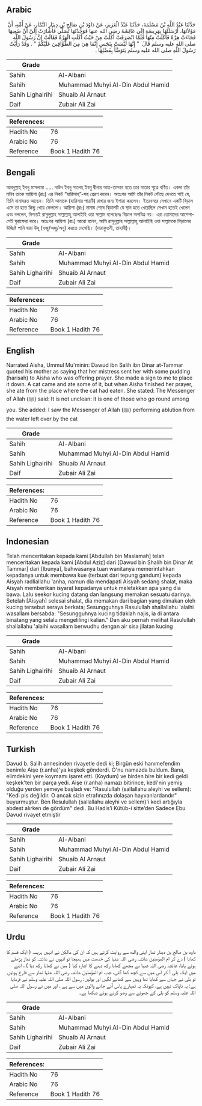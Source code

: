 ## Arabic


<div dir="rtl" lang="ar" style={{fontSize:'larger',backgroundColor:'#f8f9fa',padding:20}}>
حَدَّثَنَا عَبْدُ اللَّهِ بْنُ مَسْلَمَةَ، حَدَّثَنَا عَبْدُ الْعَزِيزِ، عَنْ دَاوُدَ بْنِ صَالِحِ بْنِ دِينَارٍ التَّمَّارِ، عَنْ أُمِّهِ، أَنَّ مَوْلاَتَهَا، أَرْسَلَتْهَا بِهَرِيسَةٍ إِلَى عَائِشَةَ رضى الله عنها فَوَجَدْتُهَا تُصَلِّي فَأَشَارَتْ إِلَىَّ أَنْ ضَعِيهَا فَجَاءَتْ هِرَّةٌ فَأَكَلَتْ مِنْهَا فَلَمَّا انْصَرَفَتْ أَكَلَتْ مِنْ حَيْثُ أَكَلَتِ الْهِرَّةُ فَقَالَتْ إِنَّ رَسُولَ اللَّهِ صلى الله عليه وسلم قَالَ ‏ "‏ إِنَّهَا لَيْسَتْ بِنَجَسٍ إِنَّمَا هِيَ مِنَ الطَّوَّافِينَ عَلَيْكُمْ ‏"‏ ‏.‏ وَقَدْ رَأَيْتُ رَسُولَ اللَّهِ صلى الله عليه وسلم يَتَوَضَّأُ بِفَضْلِهَا ‏.‏
</div>
<div style={{backgroundColor:'#f8f9fa',padding:20, marginBottom: 10}}><table> <thead> <tr> <th>Grade</th> <th></th> </tr> </thead> <tbody> <tr><td>Sahih</td><td>Al-Albani</td></tr><tr><td>Sahih</td><td>Muhammad Muhyi Al-Din Abdul Hamid</td></tr><tr><td>Sahih Lighairihi</td><td>Shuaib Al Arnaut</td></tr><tr><td>Daif</td><td>Zubair Ali Zai</td></tr></tbody></table><table> <thead> <tr> <th>References:</th> <th></th> </tr> </thead> <tbody><tr><td>Hadith No</td><td>76</td></tr><tr><td>Arabic No</td><td>76</td></tr><tr><td>Reference</td><td>Book 1 Hadith 76</td></tr></tbody></table></div>

## Bengali


<div dir="ltr" lang="bn" style={{fontSize:'larger',backgroundColor:'#f8f9fa',padding:20}}>
আবদুল্লাহ্ ইবনু মাসলামা ..... দাউদ ইবনু সালেহ্ ইবনু দ্বীনার আত-তাম্মার হতে তার মাতার সূত্রে বর্ণিত। একদা তাঁর মনিব তাকে আয়িশা (রাঃ) এর নিকট “হারিসাহ্”-সহ প্রেরণ করেন। অতঃপর আমি তাঁর নিকট পৌছে দেখতে পাই যে, তিনি নামাযরত আছেন। তিনি আমাকে (হারিসার পাত্রটি) রাখার জন্য ইশারা করলেন। ইত্যবসরে সেখানে একটি বিড়াল এসে তা হতে কিছু খেয়ে ফেললো। আয়িশা (রাঃ) নামায শেষে বিড়ালটি যে স্থান হতে খেয়েছিল সেখান হতেই খেলেন এবং বললেন, নিশ্চয়ই রাসুলুল্লাহ সাল্লাল্লাহু আলাইহি ওয়া সাল্লাম বলেছেনঃ বিড়াল অপবিত্র নয়। এরা তোমাদের আশেপাশেই ঘুরাফেরা করে। অতঃপর আয়িশা (রাঃ) আরো বলেন, আমি রাসুলুল্লাহ সাল্লাল্লাহু আলাইহি ওয়া সাল্লামকে বিড়ালের উচ্ছিষ্ট পানি দ্বারা উযূ (ওজু/অজু/অযু) করতে দেখেছি। (দারাকুতনী, তাহাবী)।
</div>
<div style={{backgroundColor:'#f8f9fa',padding:20, marginBottom: 10}}><table> <thead> <tr> <th>Grade</th> <th></th> </tr> </thead> <tbody> <tr><td>Sahih</td><td>Al-Albani</td></tr><tr><td>Sahih</td><td>Muhammad Muhyi Al-Din Abdul Hamid</td></tr><tr><td>Sahih Lighairihi</td><td>Shuaib Al Arnaut</td></tr><tr><td>Daif</td><td>Zubair Ali Zai</td></tr></tbody></table><table> <thead> <tr> <th>References:</th> <th></th> </tr> </thead> <tbody><tr><td>Hadith No</td><td>76</td></tr><tr><td>Arabic No</td><td>76</td></tr><tr><td>Reference</td><td>Book 1 Hadith 76</td></tr></tbody></table></div>

## English


<div dir="ltr" lang="en" style={{fontSize:'larger',backgroundColor:'#f8f9fa',padding:20}}>
Narrated Aisha, Ummul Mu'minin: Dawud ibn Salih ibn Dinar at-Tammar quoted his mother as saying that her mistress sent her with some pudding (harisah) to Aisha who was offering prayer. She made a sign to me to place it down. A cat came and ate some of it, but when Aisha finished her prayer, she ate from the place where the cat had eaten. She stated: The Messenger of Allah (ﷺ) said: It is not unclean: it is one of those who go round among you. She added: I saw the Messenger of Allah (ﷺ) performing ablution from the water left over by the cat
</div>
<div style={{backgroundColor:'#f8f9fa',padding:20, marginBottom: 10}}><table> <thead> <tr> <th>Grade</th> <th></th> </tr> </thead> <tbody> <tr><td>Sahih</td><td>Al-Albani</td></tr><tr><td>Sahih</td><td>Muhammad Muhyi Al-Din Abdul Hamid</td></tr><tr><td>Sahih Lighairihi</td><td>Shuaib Al Arnaut</td></tr><tr><td>Daif</td><td>Zubair Ali Zai</td></tr></tbody></table><table> <thead> <tr> <th>References:</th> <th></th> </tr> </thead> <tbody><tr><td>Hadith No</td><td>76</td></tr><tr><td>Arabic No</td><td>76</td></tr><tr><td>Reference</td><td>Book 1 Hadith 76</td></tr></tbody></table></div>

## Indonesian


<div dir="ltr" lang="id" style={{fontSize:'larger',backgroundColor:'#f8f9fa',padding:20}}>
Telah menceritakan kepada kami [Abdullah bin Maslamah] telah menceritakan kepada kami [Abdul Aziz] dari [Dawud bin Shalih bin Dinar At Tammar] dari [Ibunya], bahwasanya tuan wanitanya memerintahkan kepadanya untuk membawa kue (terbuat dari tepung gandum) kepada Aisyah radliallahu 'anha, namun dia mendapati Aisyah sedang shalat, maka Aisyah memberikan isyarat kepadanya untuk meletakkan apa yang dia bawa. Lalu seekor kucing datang dan langsung memakan sesuatu darinya. Setelah [Aisyah] selesai shalat, dia memakan dari bagian yang dimakan oleh kucing tersebut seraya berkata; Sesungguhnya Rasulullah shallallahu 'alaihi wasallam bersabda: "Sesungguhnya kucing tidaklah najis, ia di antara binatang yang selalu mengelilingi kalian." Dan aku pernah melihat Rasulullah shallallahu 'alaihi wasallam berwudhu dengan air sisa jilatan kucing
</div>
<div style={{backgroundColor:'#f8f9fa',padding:20, marginBottom: 10}}><table> <thead> <tr> <th>Grade</th> <th></th> </tr> </thead> <tbody> <tr><td>Sahih</td><td>Al-Albani</td></tr><tr><td>Sahih</td><td>Muhammad Muhyi Al-Din Abdul Hamid</td></tr><tr><td>Sahih Lighairihi</td><td>Shuaib Al Arnaut</td></tr><tr><td>Daif</td><td>Zubair Ali Zai</td></tr></tbody></table><table> <thead> <tr> <th>References:</th> <th></th> </tr> </thead> <tbody><tr><td>Hadith No</td><td>76</td></tr><tr><td>Arabic No</td><td>76</td></tr><tr><td>Reference</td><td>Book 1 Hadith 76</td></tr></tbody></table></div>

## Turkish


<div dir="ltr" lang="tr" style={{fontSize:'larger',backgroundColor:'#f8f9fa',padding:20}}>
Davud b. Salih annesinden rivayetle dedi ki; Birgün eski hanımefendim benimle Aişe (r.anha)'ya keşkek gönderdi. O'nu namazda buldum. Bana, elimdekini yere koymamı işaret etti. (Koydum) ve birden bire bir kedi geldi keşkek'ten bir parça yedi. Aişe (r.anha) namazı bitirince, kedi'nin yemiş olduğu yerden yemeye başladı ve: "Rasulullah (sallallahu aleyhi ve sellem): "Kedi pis değildir. O ancak sizin etrafınızda dolaşan hayvanlardandır" buyurmuştur. Ben Resulullah (sallallahu aleyhi ve sellem)'i kedi artığıyla abdest alırken de gördüm" dedi. Bu Hadis’i Kütüb-i sitte’den Sadece Ebu Davud rivayet etmiştir
</div>
<div style={{backgroundColor:'#f8f9fa',padding:20, marginBottom: 10}}><table> <thead> <tr> <th>Grade</th> <th></th> </tr> </thead> <tbody> <tr><td>Sahih</td><td>Al-Albani</td></tr><tr><td>Sahih</td><td>Muhammad Muhyi Al-Din Abdul Hamid</td></tr><tr><td>Sahih Lighairihi</td><td>Shuaib Al Arnaut</td></tr><tr><td>Daif</td><td>Zubair Ali Zai</td></tr></tbody></table><table> <thead> <tr> <th>References:</th> <th></th> </tr> </thead> <tbody><tr><td>Hadith No</td><td>76</td></tr><tr><td>Arabic No</td><td>76</td></tr><tr><td>Reference</td><td>Book 1 Hadith 76</td></tr></tbody></table></div>

## Urdu


<div dir="rtl" lang="ur" style={{fontSize:'larger',backgroundColor:'#f8f9fa',padding:20}}>
داود بن صالح بن دینار تمار اپنی والدہ سے روایت کرتے ہیں کہ ان کی مالکن نے انہیں ہریسہ ( ایک قسم کا کھانا ) دے کر ام المؤمنین عائشہ رضی اللہ عنہا کی خدمت میں بھیجا تو انہوں نے عائشہ کو نماز پڑھتے ہوئے پایا، عائشہ رضی اللہ عنہا نے مجھے کھانا رکھ دینے کا اشارہ کیا ( میں نے کھانا رکھ دیا ) ، اتنے میں ایک بلی آ کر اس میں سے کچھ کھا گئی، جب ام المؤمنین عائشہ رضی اللہ عنہا نماز سے فارغ ہوئیں تو بلی نے جہاں سے کھایا تھا وہیں سے کھانے لگیں اور بولیں: رسول اللہ صلی اللہ علیہ وسلم نے فرمایا ہے: یہ ناپاک نہیں ہے، کیونکہ یہ تمہارے پاس آنے جانے والوں میں سے ہے ، اور میں نے رسول اللہ صلی اللہ علیہ وسلم کو بلی کے جھوٹے سے وضو کرتے ہوئے دیکھا ہے۔
</div>
<div style={{backgroundColor:'#f8f9fa',padding:20, marginBottom: 10}}><table> <thead> <tr> <th>Grade</th> <th></th> </tr> </thead> <tbody> <tr><td>Sahih</td><td>Al-Albani</td></tr><tr><td>Sahih</td><td>Muhammad Muhyi Al-Din Abdul Hamid</td></tr><tr><td>Sahih Lighairihi</td><td>Shuaib Al Arnaut</td></tr><tr><td>Daif</td><td>Zubair Ali Zai</td></tr></tbody></table><table> <thead> <tr> <th>References:</th> <th></th> </tr> </thead> <tbody><tr><td>Hadith No</td><td>76</td></tr><tr><td>Arabic No</td><td>76</td></tr><tr><td>Reference</td><td>Book 1 Hadith 76</td></tr></tbody></table></div>